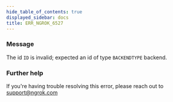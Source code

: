 ```yaml
---
hide_table_of_contents: true
displayed_sidebar: docs
title: ERR_NGROK_6527
---
```


### Message

The id `ID` is invalid; expected an id of type `BACKENDTYPE` backend.

<ErrorDetails />

### Further help

If you're having trouble resolving this error, please reach out to [support@ngrok.com](mailto:support@ngrok.com?subject=Help%20with%20ERR_NGROK_6527)
